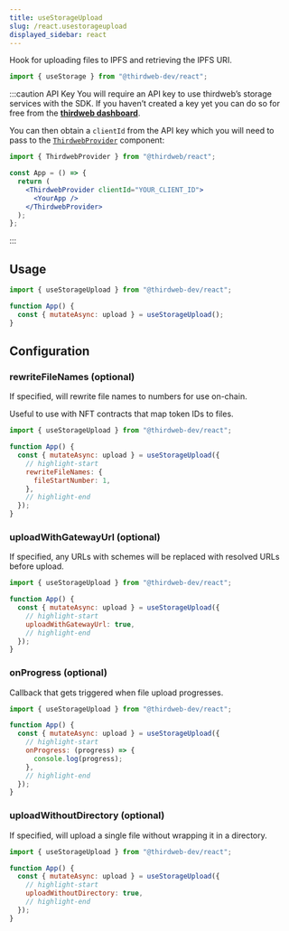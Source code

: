 ```yaml
---
title: useStorageUpload
slug: /react.usestorageupload
displayed_sidebar: react
---
```


Hook for uploading files to IPFS and retrieving the IPFS URI.

```jsx
import { useStorage } from "@thirdweb-dev/react";
```

:::caution API Key
You will require an API key to use thirdweb’s storage services with the SDK. If you haven’t created a key yet you can do so for free from the [**thirdweb dashboard**](https://thirdweb.com/create-api-key).

You can then obtain a `clientId` from the API key which you will need to pass to the [`ThirdwebProvider`](/react/react.thirdwebprovider) component:

```jsx
import { ThirdwebProvider } from "@thirdweb/react";

const App = () => {
  return (
    <ThirdwebProvider clientId="YOUR_CLIENT_ID">
      <YourApp />
    </ThirdwebProvider>
  );
};
```

:::

## Usage

```jsx
import { useStorageUpload } from "@thirdweb-dev/react";

function App() {
  const { mutateAsync: upload } = useStorageUpload();
}
```

## Configuration

### rewriteFileNames (optional)

If specified, will rewrite file names to numbers for use on-chain.

Useful to use with NFT contracts that map token IDs to files.

```jsx
import { useStorageUpload } from "@thirdweb-dev/react";

function App() {
  const { mutateAsync: upload } = useStorageUpload({
    // highlight-start
    rewriteFileNames: {
      fileStartNumber: 1,
    },
    // highlight-end
  });
}
```

### uploadWithGatewayUrl (optional)

If specified, any URLs with schemes will be replaced with resolved URLs before upload.

```jsx
import { useStorageUpload } from "@thirdweb-dev/react";

function App() {
  const { mutateAsync: upload } = useStorageUpload({
    // highlight-start
    uploadWithGatewayUrl: true,
    // highlight-end
  });
}
```

### onProgress (optional)

Callback that gets triggered when file upload progresses.

```jsx
import { useStorageUpload } from "@thirdweb-dev/react";

function App() {
  const { mutateAsync: upload } = useStorageUpload({
    // highlight-start
    onProgress: (progress) => {
      console.log(progress);
    },
    // highlight-end
  });
}
```

### uploadWithoutDirectory (optional)

If specified, will upload a single file without wrapping it in a directory.

```jsx
import { useStorageUpload } from "@thirdweb-dev/react";

function App() {
  const { mutateAsync: upload } = useStorageUpload({
    // highlight-start
    uploadWithoutDirectory: true,
    // highlight-end
  });
}
```
